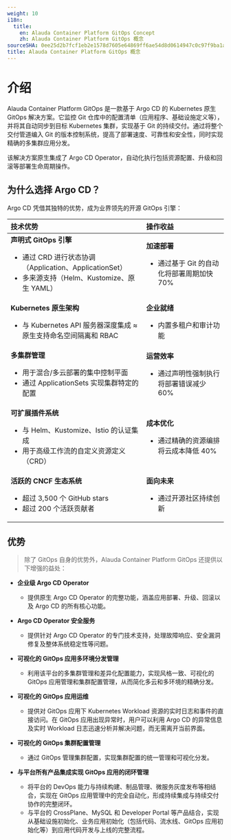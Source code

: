 ```yaml
---
weight: 10
i18n:
  title:
    en: Alauda Container Platform GitOps Concept
    zh: Alauda Container Platform GitOps 概念
sourceSHA: 0ee25d2b7fcf1eb2e1578d7605e64869ff6ae54d8d0614947c0c97f9ba1a284a
title: Alauda Container Platform GitOps 概念
---
```


# 介绍

Alauda Container Platform GitOps 是一款基于 Argo CD 的 Kubernetes 原生 GitOps 解决方案。它监控 Git 仓库中的配置清单（应用程序、基础设施定义等），并将其自动同步到目标 Kubernetes 集群，实现基于 Git 的持续交付。通过将整个交付管道编入 Git 的版本控制系统，提高了部署速度、可靠性和安全性，同时实现精确的多集群应用分发。

该解决方案原生集成了 Argo CD Operator，自动化执行包括资源配置、升级和回滚等部署生命周期操作。

## 为什么选择 Argo CD？

Argo CD 凭借其独特的优势，成为业界领先的开源 GitOps 引擎：

| **技术优势**                                                                                                                                  | **操作收益**                                                                                           |
| :------------------------------------------------------------------------------------------------------------------------------------------ | :----------------------------------------------------------------------------------------------------- |
| **声明式 GitOps 引擎** <ul><li>通过 CRD 进行状态协调（Application、ApplicationSet）</li><li> 多来源支持（Helm、Kustomize、原生 YAML）</li></ul>                 | **加速部署** <ul><li> 通过基于 Git 的自动化将部署周期加快 70%</li></ul>                            |
| **Kubernetes 原生架构** <ul><li>与 Kubernetes API 服务器深度集成 ≈ 原生支持命名空间隔离和 RBAC</li></ul>                                           | **企业就绪** <ul><li> 内置多租户和审计功能</li></ul>                                                 |
| **多集群管理** <ul><li>用于混合/多云部署的集中控制平面</li><li> 通过 ApplicationSets 实现集群特定的配置</li></ul>                                      | **运营效率** <ul><li> 通过声明性强制执行将部署错误减少 60%</li></ul>                                |
| **可扩展插件系统** <ul><li>与 Helm、Kustomize、Istio 的认证集成</li><li>用于高级工作流的自定义资源定义（CRD）</li></ul>                                   | **成本优化** <ul><li> 通过精确的资源编排将云成本降低 40%</li></ul>                                 |
| **活跃的 CNCF 生态系统** <ul><li> 超过 3,500 个 GitHub stars </li><li> 超过 200 个活跃贡献者 </li></ul>                                           | **面向未来** <ul><li> 通过开源社区持续创新</li></ul>                                               |

## 优势 <a id="alauda-gitops-advantage" />

> 除了 GitOps 自身的优势外，Alauda Container Platform GitOps 还提供以下增强的益处：

- **企业级 Argo CD Operator**

  - 提供原生 Argo CD Operator 的完整功能，涵盖应用部署、升级、回滚以及 Argo CD 的所有核心功能。

- **Argo CD Operator 安全服务**

  - 提供针对 Argo CD Operator 的专门技术支持，处理故障响应、安全漏洞修复及整体系统稳定性等问题。

- **可视化的 GitOps 应用多环境分发管理**

  - 利用该平台的多集群管理和差异化配置能力，实现风格一致、可视化的 GitOps 应用管理和集群配置管理，从而简化多云和多环境的精确分发。

- **可视化的 GitOps 应用运维**

  - 提供对 GitOps 应用下 Kubernetes Workload 资源的实时日志和事件的直接访问。在 GitOps 应用出现异常时，用户可以利用 Argo CD 的异常信息及实时 Workload 日志迅速分析并解决问题，而无需离开当前界面。

- **可视化的 GitOps 集群配置管理**

  - 通过 GitOps 管理集群配置，实现集群配置的统一管理和可视化分发。

- **与平台所有产品集成实现 GitOps 应用的闭环管理**

  - 将平台的 DevOps 能力与持续构建、制品管理、微服务灰度发布等相结合，实现在 GitOps 应用管理中的完全自动化，形成持续集成与持续交付协作的完整闭环。
  - 与平台的 CrossPlane、MySQL 和 Developer Portal 等产品结合，实现从基础设施初始化、业务应用初始化（包括代码、流水线、GitOps 应用初始化等）到应用代码开发与上线的完整流程。
